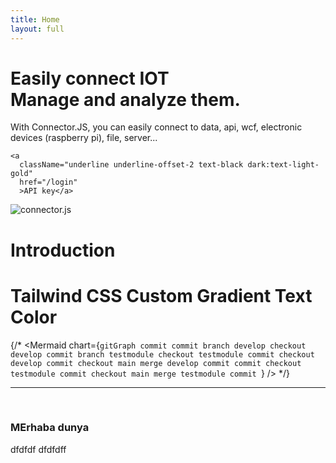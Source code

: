 ```yaml
---
title: Home
layout: full
---
```





<div className="nx-h-full gap-6 flex flex-col justify-start lg:justify-center items-center lg:items-start" style={{height:'calc(100vh - 60px)'}}>
  <h1 className="text-center lg:text-left font-extrabold tracking-tighter text-3xl md:text-4xl lg:text-5xl nx-py-2  text-gradient-coral-yellow" >
    Easily connect IOT<br />
    Manage and analyze them.
  </h1>
   <p className="text-slate-700 dark:text-slate-300 mb-2 text-center text-base sm:text-lg max-w-xl lg:text-left" >
    With Connector.JS, you can easily connect to data, api, wcf, electronic devices (raspberry pi), file, server...
    
    <a
      className="underline underline-offset-2 text-black dark:text-light-gold"
      href="/login"
      >API key</a>
  </p>
  <div className="relative w-full max-w-xl lg:max-w-3xl lg:left-1/2 aspect-square lg:absolute">
    <img src="/assets/img/connectorjs-the-expansion-of-iot.png"
      alt="connector.js"
      className="img-shadow"
      style={{
          position: 'absolute',
          height: '100%',
          width: '100%',
          left: 0,
          top: 0,
          right: 0,
          bottom: 0,
          objectFit: 'contain',
          color: 'transparent',
          }}
    />
  </div>
</div>

# Introduction


<h1 className="text-3xl font-bold text-gradient-anime">
  Tailwind CSS Custom Gradient Text Color
</h1> 

<ThemeButton />

{/* 
<Mermaid chart={`gitGraph
    commit
    commit
    branch develop
    checkout develop
    commit
    branch testmodule
    checkout testmodule
    commit
    checkout develop
    commit
    checkout main
    merge develop
    commit
    commit
    checkout testmodule
    commit
    checkout main
    merge testmodule
    commit
`} /> */}


<hr />
<br />



### MErhaba dunya

dfdfdf
dfdfdff
